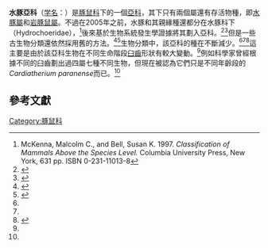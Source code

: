 {{Automatic taxobox
| fossil_range = {{fossil range|晚中新世|現在}}
| image = Bristol.zoo.capybara.arp.jpg
| image_caption = [[水豚|水豚]]
| taxon= Hydrochoerinae
| authority = [[J._E._Gray|J. E. Gray]], 1825
| subdivision_ranks = 屬
| subdivision =
*[[岩豚鼠属|岩豚鼠属]] ''Kerodon''
*†''Porcellusignum''
*†''Cardiatherium''
*†''Phugatherium''
*†''Xenocardia''
*†''Contracavia''
*†''Anatochoerus''
*†''Hydrochoeropsis''
*†''Nothydrochoerus''
*†''Neochoerus''
*†''Protohydrochoerus''
*[[水豚属|水豚属]] ''Hydrochoerus''
}}

'''水豚亞科'''（[[学名|学名]]：{{lang|la|Hydrochoerinae}}）是[[豚鼠科|豚鼠科]]下的一個[[亞科|亞科]]，其下只有兩個屬還有存活物種，即[[水豚屬|水豚屬]]和[[岩豚鼠屬|岩豚鼠屬]]。不過在2005年之前，水豚和其親緣種還都分在水豚科下（Hydrochoeridae），<ref>McKenna, Malcolm C., and Bell, Susan K. 1997. ''Classification of Mammals Above the Species Level.'' Columbia University Press, New York, 631 pp. ISBN 0-231-11013-8</ref>後來基於生物系統發生學證據將其劃入亞科。<ref name = "Rowe">{{Cite journal
  | last = Rowe | first = D. L. | authorlink =  | coauthors = Honeycutt, R. L.
  | title = Phylogenetic relationships, ecological correlates, and molecular evolution within the Cavioidea (Mammalia, Rodentia)
  | journal = Molecular Biology and Evolution
  | volume = 19 | issue = 3 | pages = 263–277
  | publisher =  | location =  | year = 2002
  | language =  | url = http://mbe.oxfordjournals.org/content/19/3/263.abstract
  | issn = 07374038 | pmid = 11861886 | accessdate = 2011-10-03}}</ref><ref name = MSW3>{{MSW3 Hystricognathi | id = 13400216 | pages = 1555-1556}}</ref>但是一些古生物分類還依然採用舊的方法。<ref name = "Vucetich">{{cite journal
 | last = Vucetich | first = M. G. | authorlink =
 | coauthors = Deschamps, C. M.; Olivares, A. I.; Dozo, M. T.
 | title = Capybaras, size, shape, and time: A model kit
 | journal = [[Acta_Palaeontologica_Polonica|Acta Palaeontologica Polonica]] | volume = 50 | issue = 2 | pages = 259–272
 | publisher =  | location =  | year = 2005 | language =
 | url = http://vanina-ue.academia.edu/ItatiOlivares/Papers/1301590/Capybaras_size_shape_and_time_A_model_kit| jstor =
 | accessdate = 2012-05-21}}</ref><ref name = "Deschamps">{{cite journal
 | last = Deschamps | first = C. M. | authorlink =
 | coauthors = Olivares, A. I.; Vieytes, E. C.; Vucetich, M. G.
 | title = Ontogeny and diversity of the oldest capybaras (Rodentia: Hydrochoeridae; late Miocene of Argentina
 | journal = [[Journal_of_Vertebrate_Paleontology|Journal of Vertebrate Paleontology]] | volume = 27 | issue = 3 | pages = 683–692
 | publisher =  | location =  | date = 2007-09-12 | language =
 | url = http://www.jstor.org/stable/10.2307/30126368 | jstor = 30126368
 | accessdate = 2012-05-21}}</ref>生物分類中，該亞科的種在不斷減少。<ref name = "Vucetich"/><ref name = "Deschamps"/><ref name = "Prado">{{cite journal
 | last = Prado | first = J. L. | authorlink =
 | coauthors = Cerdeño, E.; Roig-Juñent, S.
 | title = The giant rodent ''Chapalmatherium'' from the Pliocene of Argentina: New remains and taxonomic remarks on the Family Hydrochoeridae
 | journal = [[Journal_of_Vertebrate_Paleontology|Journal of Vertebrate Paleontology]] | volume = 18 | issue = 4 | pages = 788–798
 | publisher =  | location =  | date = 1998-12-28 | language =
 | url = http://www.jstor.org/stable/10.2307/4523956 | jstor = 4523956
 | accessdate = 2012-05-21}}</ref>這主要是由於該亞科生物在不同生命階段[[臼齒|臼齒]]形狀有較大變動。<ref name="Vucetich "/>例如科學家曾經根據不同的臼齒劃出過四屬七種不同生物，但現在被認為它們只是不同年齡段的''Cardiatherium paranense''而已。<ref name="Vucetich "/>

==參考文獻==
{{reflist}}
{{Taxonbar|from=Q19816757}}

[[Category:豚鼠科|Category:豚鼠科]]